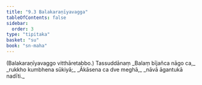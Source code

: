 ```yaml
---
title: "9.3 Balakaraṇīyavagga"
tableOfContents: false
sidebar:
  order: 3
type: "tipitaka"
basket: "su"
book: "sn-maha"
---
```



<DynamicBreadcrumb />

<Paragraph number="1634" type="center" book="sn-maha">
(Balakaraṇīyavaggo vitthāretabbo.)

</Paragraph>

<Paragraph number="1635" type="center" book="sn-maha">
Tassuddānaṃ


</Paragraph>

<Paragraph number="1636" type="verses" book="sn-maha">
_Balaṃ bījañca nāgo ca,_  
_rukkho kumbhena sūkiyā;_  
_Ākāsena ca dve meghā,_  
_nāvā āgantukā nadīti._
</Paragraph>